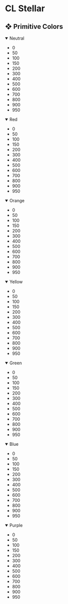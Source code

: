 
<Meta title="CL Stellar" />

<main id="cl-doc">
  <h1 class="mb-8 font-semibold text-4xl">CL Stellar</h1>
  <section>
    <h2 class="font-semibold text-2xl border-0">❖ Primitive Colors</h2>
    <div class="grid gap-6 mt-6">
      <details open>
        <summary class="font-semibold text-lg border-0">Neutral</summary>
        <ul class="flex flex-wrap gap-4 mt-2">
          <li class="relative w-8 h-8 rounded-full bg-cl-neutral-50 transition-transform hover:scale-110 hover:shadow-md border border--cl-neutral-50">
            <div class="absolute inset-0 flex items-center justify-center text-xs opacity-30 transition-opacity hover:opacity-100 text-black">
              0
            </div>
          </li>
          <li class="relative w-8 h-8 rounded-full bg-cl-neutral-50 transition-transform hover:scale-110 hover:shadow-md">
            <div class="absolute inset-0 flex items-center justify-center text-xs opacity-30 transition-opacity hover:opacity-100 text-black">
              50
            </div>
          </li>
          <li class="relative w-8 h-8 rounded-full bg-cl-neutral-100 transition-transform hover:scale-110 hover:shadow-md">
            <div class="absolute inset-0 flex items-center justify-center text-xs opacity-30 transition-opacity hover:opacity-100 text-black">
              100
            </div>
          </li>
          <li class="relative w-8 h-8 rounded-full bg-cl-neutral-150 transition-transform hover:scale-110 hover:shadow-md">
            <div class="absolute inset-0 flex items-center justify-center text-xs opacity-30 transition-opacity hover:opacity-100 text-black">
              150
            </div>
          </li>
          <li class="relative w-8 h-8 rounded-full bg-cl-neutral-200 transition-transform hover:scale-110 hover:shadow-md">
            <div class="absolute inset-0 flex items-center justify-center text-xs opacity-30 transition-opacity hover:opacity-100 text-black">
              200
            </div>
          </li>
          <li class="relative w-8 h-8 rounded-full bg-cl-neutral-300 transition-transform hover:scale-110 hover:shadow-md">
            <div class="absolute inset-0 flex items-center justify-center text-xs opacity-30 transition-opacity hover:opacity-100 text-white">
              300
            </div>
          </li>
          <li class="relative w-8 h-8 rounded-full bg-cl-neutral-400 transition-transform hover:scale-110 hover:shadow-md">
            <div class="absolute inset-0 flex items-center justify-center text-xs opacity-30 transition-opacity hover:opacity-100 text-white">
              400
            </div>
          </li>
          <li class="relative w-8 h-8 rounded-full bg-cl-neutral-500 transition-transform hover:scale-110 hover:shadow-md">
            <div class="absolute inset-0 flex items-center justify-center text-xs opacity-30 transition-opacity hover:opacity-100 text-white">
              500
            </div>
          </li>
          <li class="relative w-8 h-8 rounded-full bg-cl-neutral-600 transition-transform hover:scale-110 hover:shadow-md">
            <div class="absolute inset-0 flex items-center justify-center text-xs opacity-30 transition-opacity hover:opacity-100 text-white">
              600
            </div>
          </li>
          <li class="relative w-8 h-8 rounded-full bg-cl-neutral-700 transition-transform hover:scale-110 hover:shadow-md">
            <div class="absolute inset-0 flex items-center justify-center text-xs opacity-30 transition-opacity hover:opacity-100 text-white">
              700
            </div>
          </li>
          <li class="relative w-8 h-8 rounded-full bg-cl-neutral-800 transition-transform hover:scale-110 hover:shadow-md">
            <div class="absolute inset-0 flex items-center justify-center text-xs opacity-30 transition-opacity hover:opacity-100 text-white">
              800
            </div>
          </li>
          <li class="relative w-8 h-8 rounded-full bg-cl-neutral-900 transition-transform hover:scale-110 hover:shadow-md">
            <div class="absolute inset-0 flex items-center justify-center text-xs opacity-30 transition-opacity hover:opacity-100 text-white">
              900
            </div>
          </li>
          <li class="relative w-8 h-8 rounded-full bg-cl-neutral-950 transition-transform hover:scale-110 hover:shadow-md">
            <div class="absolute inset-0 flex items-center justify-center text-xs opacity-30 transition-opacity hover:opacity-100 text-white">
              950
            </div>
          </li>
        </ul>
      </details>
      <details open>
        <summary class="font-semibold text-lg border-0">Red</summary>
        <ul class="flex flex-wrap gap-4 mt-2">
          <li class="relative w-8 h-8 rounded-full bg-cl-red-50 transition-transform hover:scale-110 hover:shadow-md border border--cl-red-50">
            <div class="absolute inset-0 flex items-center justify-center text-xs opacity-30 transition-opacity hover:opacity-100 text-black">
              0
            </div>
          </li>
          <li class="relative w-8 h-8 rounded-full bg-cl-red-50 transition-transform hover:scale-110 hover:shadow-md">
            <div class="absolute inset-0 flex items-center justify-center text-xs opacity-30 transition-opacity hover:opacity-100 text-black">
              50
            </div>
          </li>
          <li class="relative w-8 h-8 rounded-full bg-cl-red-100 transition-transform hover:scale-110 hover:shadow-md">
            <div class="absolute inset-0 flex items-center justify-center text-xs opacity-30 transition-opacity hover:opacity-100 text-black">
              100
            </div>
          </li>
          <li class="relative w-8 h-8 rounded-full bg-cl-red-150 transition-transform hover:scale-110 hover:shadow-md">
            <div class="absolute inset-0 flex items-center justify-center text-xs opacity-30 transition-opacity hover:opacity-100 text-black">
              150
            </div>
          </li>
          <li class="relative w-8 h-8 rounded-full bg-cl-red-200 transition-transform hover:scale-110 hover:shadow-md">
            <div class="absolute inset-0 flex items-center justify-center text-xs opacity-30 transition-opacity hover:opacity-100 text-black">
              200
            </div>
          </li>
          <li class="relative w-8 h-8 rounded-full bg-cl-red-300 transition-transform hover:scale-110 hover:shadow-md">
            <div class="absolute inset-0 flex items-center justify-center text-xs opacity-30 transition-opacity hover:opacity-100 text-white">
              300
            </div>
          </li>
          <li class="relative w-8 h-8 rounded-full bg-cl-red-400 transition-transform hover:scale-110 hover:shadow-md">
            <div class="absolute inset-0 flex items-center justify-center text-xs opacity-30 transition-opacity hover:opacity-100 text-white">
              400
            </div>
          </li>
          <li class="relative w-8 h-8 rounded-full bg-cl-red-500 transition-transform hover:scale-110 hover:shadow-md">
            <div class="absolute inset-0 flex items-center justify-center text-xs opacity-30 transition-opacity hover:opacity-100 text-white">
              500
            </div>
          </li>
          <li class="relative w-8 h-8 rounded-full bg-cl-red-600 transition-transform hover:scale-110 hover:shadow-md">
            <div class="absolute inset-0 flex items-center justify-center text-xs opacity-30 transition-opacity hover:opacity-100 text-white">
              600
            </div>
          </li>
          <li class="relative w-8 h-8 rounded-full bg-cl-red-700 transition-transform hover:scale-110 hover:shadow-md">
            <div class="absolute inset-0 flex items-center justify-center text-xs opacity-30 transition-opacity hover:opacity-100 text-white">
              700
            </div>
          </li>
          <li class="relative w-8 h-8 rounded-full bg-cl-red-800 transition-transform hover:scale-110 hover:shadow-md">
            <div class="absolute inset-0 flex items-center justify-center text-xs opacity-30 transition-opacity hover:opacity-100 text-white">
              800
            </div>
          </li>
          <li class="relative w-8 h-8 rounded-full bg-cl-red-900 transition-transform hover:scale-110 hover:shadow-md">
            <div class="absolute inset-0 flex items-center justify-center text-xs opacity-30 transition-opacity hover:opacity-100 text-white">
              900
            </div>
          </li>
          <li class="relative w-8 h-8 rounded-full bg-cl-red-950 transition-transform hover:scale-110 hover:shadow-md">
            <div class="absolute inset-0 flex items-center justify-center text-xs opacity-30 transition-opacity hover:opacity-100 text-white">
              950
            </div>
          </li>
        </ul>
      </details>
      <details open>
        <summary class="font-semibold text-lg border-0">Orange</summary>
        <ul class="flex flex-wrap gap-4 mt-2">
          <li class="relative w-8 h-8 rounded-full bg-cl-orange-50 transition-transform hover:scale-110 hover:shadow-md border border--cl-orange-50">
            <div class="absolute inset-0 flex items-center justify-center text-xs opacity-30 transition-opacity hover:opacity-100 text-black">
              0
            </div>
          </li>
          <li class="relative w-8 h-8 rounded-full bg-cl-orange-50 transition-transform hover:scale-110 hover:shadow-md">
            <div class="absolute inset-0 flex items-center justify-center text-xs opacity-30 transition-opacity hover:opacity-100 text-black">
              50
            </div>
          </li>
          <li class="relative w-8 h-8 rounded-full bg-cl-orange-100 transition-transform hover:scale-110 hover:shadow-md">
            <div class="absolute inset-0 flex items-center justify-center text-xs opacity-30 transition-opacity hover:opacity-100 text-black">
              100
            </div>
          </li>
          <li class="relative w-8 h-8 rounded-full bg-cl-orange-150 transition-transform hover:scale-110 hover:shadow-md">
            <div class="absolute inset-0 flex items-center justify-center text-xs opacity-30 transition-opacity hover:opacity-100 text-black">
              150
            </div>
          </li>
          <li class="relative w-8 h-8 rounded-full bg-cl-orange-200 transition-transform hover:scale-110 hover:shadow-md">
            <div class="absolute inset-0 flex items-center justify-center text-xs opacity-30 transition-opacity hover:opacity-100 text-black">
              200
            </div>
          </li>
          <li class="relative w-8 h-8 rounded-full bg-cl-orange-300 transition-transform hover:scale-110 hover:shadow-md">
            <div class="absolute inset-0 flex items-center justify-center text-xs opacity-30 transition-opacity hover:opacity-100 text-black">
              300
            </div>
          </li>
          <li class="relative w-8 h-8 rounded-full bg-cl-orange-400 transition-transform hover:scale-110 hover:shadow-md">
            <div class="absolute inset-0 flex items-center justify-center text-xs opacity-30 transition-opacity hover:opacity-100 text-black">
              400
            </div>
          </li>
          <li class="relative w-8 h-8 rounded-full bg-cl-orange-500 transition-transform hover:scale-110 hover:shadow-md">
            <div class="absolute inset-0 flex items-center justify-center text-xs opacity-30 transition-opacity hover:opacity-100 text-white">
              500
            </div>
          </li>
          <li class="relative w-8 h-8 rounded-full bg-cl-orange-600 transition-transform hover:scale-110 hover:shadow-md">
            <div class="absolute inset-0 flex items-center justify-center text-xs opacity-30 transition-opacity hover:opacity-100 text-white">
              600
            </div>
          </li>
          <li class="relative w-8 h-8 rounded-full bg-cl-orange-700 transition-transform hover:scale-110 hover:shadow-md">
            <div class="absolute inset-0 flex items-center justify-center text-xs opacity-30 transition-opacity hover:opacity-100 text-white">
              700
            </div>
          </li>
          <li class="relative w-8 h-8 rounded-full bg-cl-orange-800 transition-transform hover:scale-110 hover:shadow-md">
            <div class="absolute inset-0 flex items-center justify-center text-xs opacity-30 transition-opacity hover:opacity-100 text-white">
              800
            </div>
          </li>
          <li class="relative w-8 h-8 rounded-full bg-cl-orange-900 transition-transform hover:scale-110 hover:shadow-md">
            <div class="absolute inset-0 flex items-center justify-center text-xs opacity-30 transition-opacity hover:opacity-100 text-white">
              900
            </div>
          </li>
          <li class="relative w-8 h-8 rounded-full bg-cl-orange-950 transition-transform hover:scale-110 hover:shadow-md">
            <div class="absolute inset-0 flex items-center justify-center text-xs opacity-30 transition-opacity hover:opacity-100 text-white">
              950
            </div>
          </li>
        </ul>
      </details>
      <details open>
        <summary class="font-semibold text-lg border-0">Yellow</summary>
        <ul class="flex flex-wrap gap-4 mt-2">
          <li class="relative w-8 h-8 rounded-full bg-cl-yellow-50 transition-transform hover:scale-110 hover:shadow-md border border--cl-yellow-50">
            <div class="absolute inset-0 flex items-center justify-center text-xs opacity-30 transition-opacity hover:opacity-100 text-black">
              0
            </div>
          </li>
          <li class="relative w-8 h-8 rounded-full bg-cl-yellow-50 transition-transform hover:scale-110 hover:shadow-md">
            <div class="absolute inset-0 flex items-center justify-center text-xs opacity-30 transition-opacity hover:opacity-100 text-black">
              50
            </div>
          </li>
          <li class="relative w-8 h-8 rounded-full bg-cl-yellow-100 transition-transform hover:scale-110 hover:shadow-md">
            <div class="absolute inset-0 flex items-center justify-center text-xs opacity-30 transition-opacity hover:opacity-100 text-black">
              100
            </div>
          </li>
          <li class="relative w-8 h-8 rounded-full bg-cl-yellow-150 transition-transform hover:scale-110 hover:shadow-md">
            <div class="absolute inset-0 flex items-center justify-center text-xs opacity-30 transition-opacity hover:opacity-100 text-black">
              150
            </div>
          </li>
          <li class="relative w-8 h-8 rounded-full bg-cl-yellow-200 transition-transform hover:scale-110 hover:shadow-md">
            <div class="absolute inset-0 flex items-center justify-center text-xs opacity-30 transition-opacity hover:opacity-100 text-black">
              200
            </div>
          </li>
          <li class="relative w-8 h-8 rounded-full bg-cl-yellow-300 transition-transform hover:scale-110 hover:shadow-md">
            <div class="absolute inset-0 flex items-center justify-center text-xs opacity-30 transition-opacity hover:opacity-100 text-black">
              300
            </div>
          </li>
          <li class="relative w-8 h-8 rounded-full bg-cl-yellow-400 transition-transform hover:scale-110 hover:shadow-md">
            <div class="absolute inset-0 flex items-center justify-center text-xs opacity-30 transition-opacity hover:opacity-100 text-black">
              400
            </div>
          </li>
          <li class="relative w-8 h-8 rounded-full bg-cl-yellow-500 transition-transform hover:scale-110 hover:shadow-md">
            <div class="absolute inset-0 flex items-center justify-center text-xs opacity-30 transition-opacity hover:opacity-100 text-black">
              500
            </div>
          </li>
          <li class="relative w-8 h-8 rounded-full bg-cl-yellow-600 transition-transform hover:scale-110 hover:shadow-md">
            <div class="absolute inset-0 flex items-center justify-center text-xs opacity-30 transition-opacity hover:opacity-100 text-white">
              600
            </div>
          </li>
          <li class="relative w-8 h-8 rounded-full bg-cl-yellow-700 transition-transform hover:scale-110 hover:shadow-md">
            <div class="absolute inset-0 flex items-center justify-center text-xs opacity-30 transition-opacity hover:opacity-100 text-white">
              700
            </div>
          </li>
          <li class="relative w-8 h-8 rounded-full bg-cl-yellow-800 transition-transform hover:scale-110 hover:shadow-md">
            <div class="absolute inset-0 flex items-center justify-center text-xs opacity-30 transition-opacity hover:opacity-100 text-white">
              800
            </div>
          </li>
          <li class="relative w-8 h-8 rounded-full bg-cl-yellow-900 transition-transform hover:scale-110 hover:shadow-md">
            <div class="absolute inset-0 flex items-center justify-center text-xs opacity-30 transition-opacity hover:opacity-100 text-white">
              900
            </div>
          </li>
          <li class="relative w-8 h-8 rounded-full bg-cl-yellow-950 transition-transform hover:scale-110 hover:shadow-md">
            <div class="absolute inset-0 flex items-center justify-center text-xs opacity-30 transition-opacity hover:opacity-100 text-white">
              950
            </div>
          </li>
        </ul>
      </details>
      <details open>
        <summary class="font-semibold text-lg border-0">Green</summary>
        <ul class="flex flex-wrap gap-4 mt-2">
          <li class="relative w-8 h-8 rounded-full bg-cl-green-50 transition-transform hover:scale-110 hover:shadow-md border border--cl-green-50">
            <div class="absolute inset-0 flex items-center justify-center text-xs opacity-30 transition-opacity hover:opacity-100 text-black">
              0
            </div>
          </li>
          <li class="relative w-8 h-8 rounded-full bg-cl-green-50 transition-transform hover:scale-110 hover:shadow-md">
            <div class="absolute inset-0 flex items-center justify-center text-xs opacity-30 transition-opacity hover:opacity-100 text-black">
              50
            </div>
          </li>
          <li class="relative w-8 h-8 rounded-full bg-cl-green-100 transition-transform hover:scale-110 hover:shadow-md">
            <div class="absolute inset-0 flex items-center justify-center text-xs opacity-30 transition-opacity hover:opacity-100 text-black">
              100
            </div>
          </li>
          <li class="relative w-8 h-8 rounded-full bg-cl-green-150 transition-transform hover:scale-110 hover:shadow-md">
            <div class="absolute inset-0 flex items-center justify-center text-xs opacity-30 transition-opacity hover:opacity-100 text-black">
              150
            </div>
          </li>
          <li class="relative w-8 h-8 rounded-full bg-cl-green-200 transition-transform hover:scale-110 hover:shadow-md">
            <div class="absolute inset-0 flex items-center justify-center text-xs opacity-30 transition-opacity hover:opacity-100 text-black">
              200
            </div>
          </li>
          <li class="relative w-8 h-8 rounded-full bg-cl-green-300 transition-transform hover:scale-110 hover:shadow-md">
            <div class="absolute inset-0 flex items-center justify-center text-xs opacity-30 transition-opacity hover:opacity-100 text-black">
              300
            </div>
          </li>
          <li class="relative w-8 h-8 rounded-full bg-cl-green-400 transition-transform hover:scale-110 hover:shadow-md">
            <div class="absolute inset-0 flex items-center justify-center text-xs opacity-30 transition-opacity hover:opacity-100 text-white">
              400
            </div>
          </li>
          <li class="relative w-8 h-8 rounded-full bg-cl-green-500 transition-transform hover:scale-110 hover:shadow-md">
            <div class="absolute inset-0 flex items-center justify-center text-xs opacity-30 transition-opacity hover:opacity-100 text-white">
              500
            </div>
          </li>
          <li class="relative w-8 h-8 rounded-full bg-cl-green-600 transition-transform hover:scale-110 hover:shadow-md">
            <div class="absolute inset-0 flex items-center justify-center text-xs opacity-30 transition-opacity hover:opacity-100 text-white">
              600
            </div>
          </li>
          <li class="relative w-8 h-8 rounded-full bg-cl-green-700 transition-transform hover:scale-110 hover:shadow-md">
            <div class="absolute inset-0 flex items-center justify-center text-xs opacity-30 transition-opacity hover:opacity-100 text-white">
              700
            </div>
          </li>
          <li class="relative w-8 h-8 rounded-full bg-cl-green-800 transition-transform hover:scale-110 hover:shadow-md">
            <div class="absolute inset-0 flex items-center justify-center text-xs opacity-30 transition-opacity hover:opacity-100 text-white">
              800
            </div>
          </li>
          <li class="relative w-8 h-8 rounded-full bg-cl-green-900 transition-transform hover:scale-110 hover:shadow-md">
            <div class="absolute inset-0 flex items-center justify-center text-xs opacity-30 transition-opacity hover:opacity-100 text-white">
              900
            </div>
          </li>
          <li class="relative w-8 h-8 rounded-full bg-cl-green-950 transition-transform hover:scale-110 hover:shadow-md">
            <div class="absolute inset-0 flex items-center justify-center text-xs opacity-30 transition-opacity hover:opacity-100 text-white">
              950
            </div>
          </li>
        </ul>
      </details>
      <details open>
        <summary class="font-semibold text-lg border-0">Blue</summary>
        <ul class="flex flex-wrap gap-4 mt-2">
          <li class="relative w-8 h-8 rounded-full bg-cl-blue-50 transition-transform hover:scale-110 hover:shadow-md border border--cl-blue-50">
            <div class="absolute inset-0 flex items-center justify-center text-xs opacity-30 transition-opacity hover:opacity-100 text-black">
              0
            </div>
          </li>
          <li class="relative w-8 h-8 rounded-full bg-cl-blue-50 transition-transform hover:scale-110 hover:shadow-md">
            <div class="absolute inset-0 flex items-center justify-center text-xs opacity-30 transition-opacity hover:opacity-100 text-black">
              50
            </div>
          </li>
          <li class="relative w-8 h-8 rounded-full bg-cl-blue-100 transition-transform hover:scale-110 hover:shadow-md">
            <div class="absolute inset-0 flex items-center justify-center text-xs opacity-30 transition-opacity hover:opacity-100 text-black">
              100
            </div>
          </li>
          <li class="relative w-8 h-8 rounded-full bg-cl-blue-150 transition-transform hover:scale-110 hover:shadow-md">
            <div class="absolute inset-0 flex items-center justify-center text-xs opacity-30 transition-opacity hover:opacity-100 text-black">
              150
            </div>
          </li>
          <li class="relative w-8 h-8 rounded-full bg-cl-blue-200 transition-transform hover:scale-110 hover:shadow-md">
            <div class="absolute inset-0 flex items-center justify-center text-xs opacity-30 transition-opacity hover:opacity-100 text-black">
              200
            </div>
          </li>
          <li class="relative w-8 h-8 rounded-full bg-cl-blue-300 transition-transform hover:scale-110 hover:shadow-md">
            <div class="absolute inset-0 flex items-center justify-center text-xs opacity-30 transition-opacity hover:opacity-100 text-white">
              300
            </div>
          </li>
          <li class="relative w-8 h-8 rounded-full bg-cl-blue-400 transition-transform hover:scale-110 hover:shadow-md">
            <div class="absolute inset-0 flex items-center justify-center text-xs opacity-30 transition-opacity hover:opacity-100 text-white">
              400
            </div>
          </li>
          <li class="relative w-8 h-8 rounded-full bg-cl-blue-500 transition-transform hover:scale-110 hover:shadow-md">
            <div class="absolute inset-0 flex items-center justify-center text-xs opacity-30 transition-opacity hover:opacity-100 text-white">
              500
            </div>
          </li>
          <li class="relative w-8 h-8 rounded-full bg-cl-blue-600 transition-transform hover:scale-110 hover:shadow-md">
            <div class="absolute inset-0 flex items-center justify-center text-xs opacity-30 transition-opacity hover:opacity-100 text-white">
              600
            </div>
          </li>
          <li class="relative w-8 h-8 rounded-full bg-cl-blue-700 transition-transform hover:scale-110 hover:shadow-md">
            <div class="absolute inset-0 flex items-center justify-center text-xs opacity-30 transition-opacity hover:opacity-100 text-white">
              700
            </div>
          </li>
          <li class="relative w-8 h-8 rounded-full bg-cl-blue-800 transition-transform hover:scale-110 hover:shadow-md">
            <div class="absolute inset-0 flex items-center justify-center text-xs opacity-30 transition-opacity hover:opacity-100 text-white">
              800
            </div>
          </li>
          <li class="relative w-8 h-8 rounded-full bg-cl-blue-900 transition-transform hover:scale-110 hover:shadow-md">
            <div class="absolute inset-0 flex items-center justify-center text-xs opacity-30 transition-opacity hover:opacity-100 text-white">
              900
            </div>
          </li>
          <li class="relative w-8 h-8 rounded-full bg-cl-blue-950 transition-transform hover:scale-110 hover:shadow-md">
            <div class="absolute inset-0 flex items-center justify-center text-xs opacity-30 transition-opacity hover:opacity-100 text-white">
              950
            </div>
          </li>
        </ul>
      </details>
      <details open>
        <summary class="font-semibold text-lg border-0">Purple</summary>
        <ul class="flex flex-wrap gap-4 mt-2">
          <li class="relative w-8 h-8 rounded-full bg-cl-purple-50 transition-transform hover:scale-110 hover:shadow-md border border--cl-purple-50">
            <div class="absolute inset-0 flex items-center justify-center text-xs opacity-30 transition-opacity hover:opacity-100 text-black">
              0
            </div>
          </li>
          <li class="relative w-8 h-8 rounded-full bg-cl-purple-50 transition-transform hover:scale-110 hover:shadow-md">
            <div class="absolute inset-0 flex items-center justify-center text-xs opacity-30 transition-opacity hover:opacity-100 text-black">
              50
            </div>
          </li>
          <li class="relative w-8 h-8 rounded-full bg-cl-purple-100 transition-transform hover:scale-110 hover:shadow-md">
            <div class="absolute inset-0 flex items-center justify-center text-xs opacity-30 transition-opacity hover:opacity-100 text-black">
              100
            </div>
          </li>
          <li class="relative w-8 h-8 rounded-full bg-cl-purple-150 transition-transform hover:scale-110 hover:shadow-md">
            <div class="absolute inset-0 flex items-center justify-center text-xs opacity-30 transition-opacity hover:opacity-100 text-black">
              150
            </div>
          </li>
          <li class="relative w-8 h-8 rounded-full bg-cl-purple-200 transition-transform hover:scale-110 hover:shadow-md">
            <div class="absolute inset-0 flex items-center justify-center text-xs opacity-30 transition-opacity hover:opacity-100 text-black">
              200
            </div>
          </li>
          <li class="relative w-8 h-8 rounded-full bg-cl-purple-300 transition-transform hover:scale-110 hover:shadow-md">
            <div class="absolute inset-0 flex items-center justify-center text-xs opacity-30 transition-opacity hover:opacity-100 text-black">
              300
            </div>
          </li>
          <li class="relative w-8 h-8 rounded-full bg-cl-purple-400 transition-transform hover:scale-110 hover:shadow-md">
            <div class="absolute inset-0 flex items-center justify-center text-xs opacity-30 transition-opacity hover:opacity-100 text-white">
              400
            </div>
          </li>
          <li class="relative w-8 h-8 rounded-full bg-cl-purple-500 transition-transform hover:scale-110 hover:shadow-md">
            <div class="absolute inset-0 flex items-center justify-center text-xs opacity-30 transition-opacity hover:opacity-100 text-white">
              500
            </div>
          </li>
          <li class="relative w-8 h-8 rounded-full bg-cl-purple-600 transition-transform hover:scale-110 hover:shadow-md">
            <div class="absolute inset-0 flex items-center justify-center text-xs opacity-30 transition-opacity hover:opacity-100 text-white">
              600
            </div>
          </li>
          <li class="relative w-8 h-8 rounded-full bg-cl-purple-700 transition-transform hover:scale-110 hover:shadow-md">
            <div class="absolute inset-0 flex items-center justify-center text-xs opacity-30 transition-opacity hover:opacity-100 text-white">
              700
            </div>
          </li>
          <li class="relative w-8 h-8 rounded-full bg-cl-purple-800 transition-transform hover:scale-110 hover:shadow-md">
            <div class="absolute inset-0 flex items-center justify-center text-xs opacity-30 transition-opacity hover:opacity-100 text-white">
              800
            </div>
          </li>
          <li class="relative w-8 h-8 rounded-full bg-cl-purple-900 transition-transform hover:scale-110 hover:shadow-md">
            <div class="absolute inset-0 flex items-center justify-center text-xs opacity-30 transition-opacity hover:opacity-100 text-white">
              900
            </div>
          </li>
          <li class="relative w-8 h-8 rounded-full bg-cl-purple-950 transition-transform hover:scale-110 hover:shadow-md">
            <div class="absolute inset-0 flex items-center justify-center text-xs opacity-30 transition-opacity hover:opacity-100 text-white">
              950
            </div>
          </li>
        </ul>
      </details>
    </div>
  </section>
</main>
<style>
  {`
    #cl-doc {
      // Reset
      *:where(:not(iframe, canvas, img, svg, video):not(svg *)) {
        all: unset;
        display: revert;
      }
      *,*::before,*::after {
        margin: 0;
        padding: 0;
        box-sizing: border-box;
      }
      ol,ul,li {
        list-style: none;
      }
      img {
        max-width: 100%;
      }
      table {
        border-collapse: collapse;
      }
      p {
        color: inherit;
      }
    }
`}
</style>
